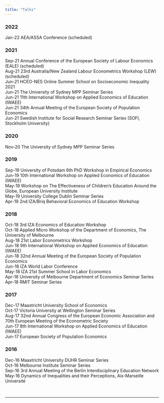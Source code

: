 ```yaml
---
title: "Talks"
---
```


### 2022

Jan-22	AEA/ASSA Conference	(scheduled)	\

### 2021

Sep-21	Annual Conference of the European Society of Labour Economics (EALE) (scheduled)	\
Aug-21	23rd Australia/New Zealand Labour Econometrics Workshop (LEW)	(scheduled) \
Jun-21	HCEO-NES Online Summer School on Socioeconomic Inequality 2021	\
Jun-21	The University of Sydney MPP Seminar Series	\
Jun-21	11th International Workshop on Applied Economics of Education (IWAEE)	\
Jun-21	34th Annual Meeting of the European Society of Population Economics	\
Jun-21	Swedish Institute for Social Research Seminar Series (SOFI, Stockholm University)	\

### 2020

Nov-20	The University of Sydney MPP Seminar Series	\

### 2019

Sep-19	University of Potsdam 6th PhD Workshop in Empirical Economics	\
Jun-19	10th International Workshop on Applied Economics of Education (IWAEE)	\
May-19	Workshop on The Effectiveness of Children's Education Around the Globe, European University Institute	\
May-19	University College Dublin Seminar Series	\
Apr-19	2nd IZA/Briq Behavioral Economics of Education Workshop	\

### 2018

Oct-18	3rd IZA Economics of Education Workshop	\
Oct-18	Applied Micro Workshop of the Department of Economics, The University of Melbourne	\
Aug-18	21st Labor Econometrics Workshop	\
Jun-18	9th International Workshop on Applied Economics of Education (IWAEE)	\
Jun-18	32nd Annual Meeting of the European Society of Population Economics	\
Jun-18	IZA World Labor Conference	\
May-18	IZA 21st Summer School in Labor Economics	\
Apr-18	University of Melbourne Department of Economics Seminar Series	\
Apr-18	RMIT Seminar Series	\

### 2017

Dec-17	Maastricht University School of Economics	\
Oct-17	Victoria University at Wellington Seminar Series	\
Aug-17	32nd Annual Congress of the European Economic Association and 70th European Meeting of the Econometric Society	\
Jun-17	8th International Workshop on Applied Economics of Education (IWAEE)	\
Jun-17	European Society of Population Economics	\

### 2016

Dec-16	Maastricht University DUHR Seminar Series	\
Oct-16	Melbourne Institute Seminar Series	\
Sep-16	3rd Annual Meeting of the Berlin Interdisciplinary Education Network	\
May-16	Dynamics of Inequalities and their Perceptions, Aix-Marseille Université	\


<!--
Add separation here between body and footer
-->

<br>

---

